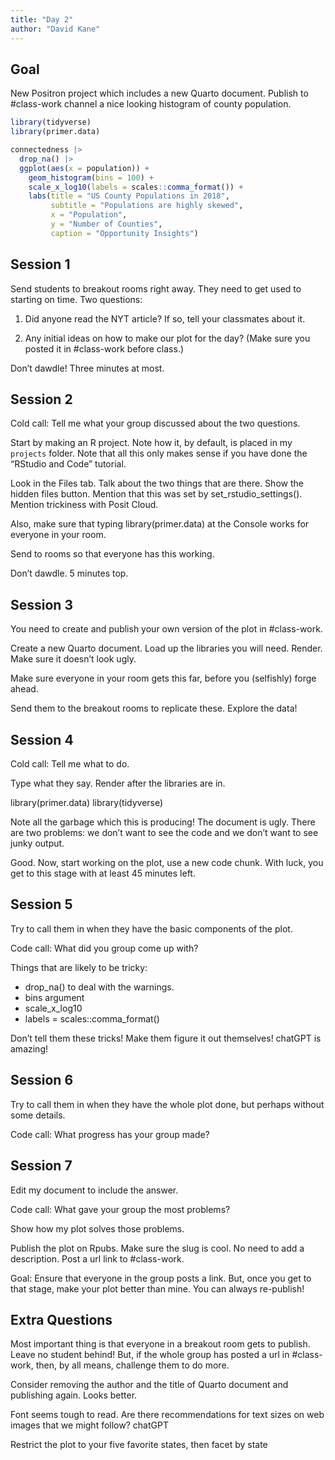 ```yaml
---
title: "Day 2"
author: "David Kane"
---
```



## Goal

New Positron project which includes a new Quarto document. Publish to #class-work channel a nice looking histogram of county population. 

```r
library(tidyverse)
library(primer.data)

connectedness |> 
  drop_na() |> 
  ggplot(aes(x = population)) +
    geom_histogram(bins = 100) +
    scale_x_log10(labels = scales::comma_format()) +
    labs(title = "US County Populations in 2018",
         subtitle = "Populations are highly skewed",
         x = "Population",
         y = "Number of Counties",
         caption = "Opportunity Insights")
```


## Session 1

Send students to breakout rooms right away. They need to get used to starting on time. Two questions: 

1) Did anyone read the NYT article? If so, tell your classmates about it. 

2) Any initial ideas on how to make our plot for the day? (Make sure you posted it in #class-work before class.)

Don't dawdle! Three minutes at most.

## Session 2

Cold call: Tell me what your group discussed about the two questions.

Start by making an R project. Note how it, by default, is placed in my `projects` folder. Note that all this only makes sense if you have done the "RStudio and Code" tutorial.

Look in the Files tab. Talk about the two things that are there. Show the hidden files button. Mention that this was set by set_rstudio_settings(). Mention trickiness with Posit Cloud.

Also, make sure that typing library(primer.data) at the Console works for everyone in your room.

Send to rooms so that everyone has this working. 

Don't dawdle. 5 minutes top.

## Session 3

You need to create and publish your own version of the plot in #class-work.

Create a new Quarto document. Load up the libraries you will need. Render. Make sure it doesn't look ugly.

Make sure everyone in your room gets this far, before you (selfishly) forge ahead.

Send them to the breakout rooms to replicate these. Explore the data!

## Session 4

Cold call: Tell me what to do.

Type what they say. Render after the libraries are in.

library(primer.data) 
library(tidyverse)

Note all the garbage which this is producing! The document is ugly. There are two problems: we don't want to see the code and we don't want to see junky output. 

Good. Now, start working on the plot, use a new code chunk. With luck, you get to this stage with at least 45 minutes left.


## Session 5

Try to call them in when they have the basic components of the plot.

Code call: What did you group come up with?

Things that are likely to be tricky: 

* drop_na() to deal with the warnings. 
* bins argument
* scale_x_log10
* labels = scales::comma_format()

Don't tell them these tricks! Make them figure it out themselves! chatGPT is amazing!


## Session 6

Try to call them in when they have the whole plot done, but perhaps without some details.

Code call: What progress has your group made?

## Session 7

Edit my document to include the answer.

Code call: What gave your group the most problems?

Show how my plot solves those problems.

Publish the plot on Rpubs. Make sure the slug is cool. No need to add a description. Post a url link to #class-work. 

Goal: Ensure that everyone in the group posts a link. But, once you get to that stage, make your plot better than mine. You can always re-publish!

## Extra Questions

Most important thing is that everyone in a breakout room gets to publish. Leave no student behind! But, if the whole group has posted a url in #class-work, then, by all means, challenge them to do more.

Consider removing the author and the title of Quarto document and publishing again. Looks better.

Font seems tough to read. Are there recommendations for text sizes on web images that we might follow? chatGPT

Restrict the plot to your five favorite states, then facet by state

